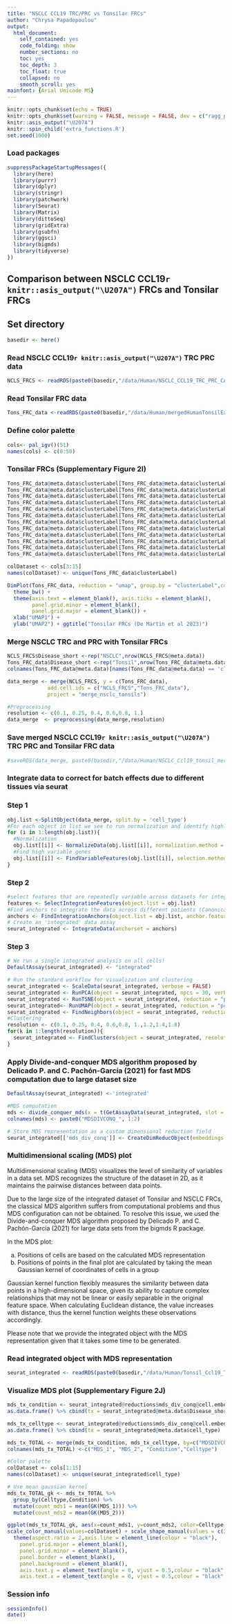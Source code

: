 ```yaml
---
title: "NSCLC CCL19 TRC/PRC vs Tonsilar FRCs"
author: "Chrysa Papadopoulou"
output:
  html_document:
    self_contained: yes
    code_folding: show
    number_sections: no
    toc: yes
    toc_depth: 3
    toc_float: true
    collapsed: no
    smooth_scroll: yes
mainfont: {Arial Unicode MS}
---
```


```r
knitr::opts_chunk$set(echo = TRUE)
knitr::opts_chunk$set(warning = FALSE, message = FALSE, dev = c("ragg_png", "cairo_pdf"))
knitr::asis_output("\U207A")
knitr::spin_child('extra_functions.R')
set.seed(1000)
```

### Load packages
```r
suppressPackageStartupMessages({
  library(here)
  library(purrr)
  library(dplyr)
  library(stringr)
  library(patchwork)
  library(Seurat)
  library(Matrix)
  library(dittoSeq)
  library(gridExtra)
  library(gsubfn)
  library(ggsci)
  library(bigmds)
  library(tidyverse)
})
```

## **Comparison between NSCLC CCL19`r knitr::asis_output("\U207A")` FRCs and Tonsilar FRCs**

## Set directory
```r
basedir <- here()
```

### Read NSCLC CCL19`r knitr::asis_output("\U207A")` TRC PRC data
```r
NCLS_FRCS <- readRDS(paste0(basedir,"/data/Human/NSCLC_CCL19_TRC_PRC_CAFs.rds"))
```

### Read Tonsilar FRC data
```r
Tons_FRC_data <-readRDS(paste0(basedir,"/data/Human/mergedHumanTonsilExtendedDataset_incAcuteTonsilitis_mapped_wocl11+12+14_seuratFRC.rds"))
```

### Define color palette
```r
cols<- pal_igv()(51)
names(cols) <- c(0:50)
```

### Tonsilar FRCs (Supplementary Figure 2I)
```r
Tons_FRC_data@meta.data$clusterLabel[Tons_FRC_data@meta.data$clusterLabel == "ACTA2+PRC_1"] <- paste0("ACTA2", expression("\U207A"),"PRC_1")
Tons_FRC_data@meta.data$clusterLabel[Tons_FRC_data@meta.data$clusterLabel == "ACTA2+PRC_2"] <- paste0("ACTA2", expression("\U207A"),"PRC_2")
Tons_FRC_data@meta.data$clusterLabel[Tons_FRC_data@meta.data$clusterLabel == "ACTA2+PRC_3"] <- paste0("ACTA2", expression("\U207A"),"PRC_3")
Tons_FRC_data@meta.data$clusterLabel[Tons_FRC_data@meta.data$clusterLabel == "ACTA2+PRC_4"] <- paste0("ACTA2", expression("\U207A"),"PRC_4")
Tons_FRC_data@meta.data$clusterLabel[Tons_FRC_data@meta.data$clusterLabel == "ACTA2+PRC_5"] <- paste0("ACTA2", expression("\U207A"),"PRC_5")
Tons_FRC_data@meta.data$clusterLabel[Tons_FRC_data@meta.data$clusterLabel == "FDC_6"] <- "FDC"
Tons_FRC_data@meta.data$clusterLabel[Tons_FRC_data@meta.data$clusterLabel == "PI16+RC_10"] <- paste0("PI16", expression("\U207A"),"RC_1")
Tons_FRC_data@meta.data$clusterLabel[Tons_FRC_data@meta.data$clusterLabel == "PI16+RC_11"] <- paste0("PI16", expression("\U207A"),"RC_2")
Tons_FRC_data@meta.data$clusterLabel[Tons_FRC_data@meta.data$clusterLabel == "PI16+RC_12"] <- paste0("PI16", expression("\U207A"),"RC_3")
Tons_FRC_data@meta.data$clusterLabel[Tons_FRC_data@meta.data$clusterLabel == "TRC_7"] <- "TRC_1"
Tons_FRC_data@meta.data$clusterLabel[Tons_FRC_data@meta.data$clusterLabel == "TRC_8"] <- "TRC_2"
Tons_FRC_data@meta.data$clusterLabel[Tons_FRC_data@meta.data$clusterLabel == "TRC_9"] <- "TRC_3"

colDataset <- cols[3:15]
names(colDataset) <- unique(Tons_FRC_data$clusterLabel)

DimPlot(Tons_FRC_data, reduction = "umap", group.by = "clusterLabel",cols=colDataset)+
  theme_bw() +
  theme(axis.text = element_blank(), axis.ticks = element_blank(), 
        panel.grid.minor = element_blank(),
        panel.grid.major = element_blank()) +
  xlab("UMAP1") +
  ylab("UMAP2") + ggtitle("Tonsilar FRCs (De Martin et al 2023)")
```

### Merge NSCLC TRC and PRC with Tonsilar FRCs
```r
NCLS_FRCS$Disease_short <-rep("NSCLC",nrow(NCLS_FRCS@meta.data))
Tons_FRC_data$Disease_short <-rep("Tonsil",nrow(Tons_FRC_data@meta.data))
colnames(Tons_FRC_data@meta.data)[names(Tons_FRC_data@meta.data) == 'clusterLabel'] <- 'cell_type'

data_merge <- merge(NCLS_FRCS, y = c(Tons_FRC_data),
             add.cell.ids = c("NCLS_FRCS","Tons_FRC_data"),
             project = "merge_nsclc_tonsils")

#Preprocessing
resolution <- c(0.1, 0.25, 0.4, 0.6,0.8, 1.)
data_merge  <- preprocessing(data_merge,resolution)
```


### Save merged NSCLC CCL19`r knitr::asis_output("\U207A")` TRC PRC and Tonsilar FRC data
```r
#saveRDS(data_merge, paste0(basedir,"/data/Human/NSCLC_Ccl19_tonsil_merged.rds"))
```


### **Integrate data to correct for batch effects due to different tissues via seurat**
### Step 1
```r
obj.list <-SplitObject(data_merge, split.by = 'cell_type')
#For each object in list we see to run normalization and identify highly variable features
for (i in 1:length(obj.list)){
  #Normalization
  obj.list[[i]] <- NormalizeData(obj.list[[i]], normalization.method = "LogNormalize", scale.factor = 10000) 
  #Find high variable genes
  obj.list[[i]] <- FindVariableFeatures(obj.list[[i]], selection.method = "vst", nfeatures = 2000)
}
```

### Step 2
```r
#select features that are repeatedly variable across datasets for integration
features <- SelectIntegrationFeatures(object.list = obj.list)
#Find anchors to integrate the data across different patients (Canonical correlation analysis)
anchors <- FindIntegrationAnchors(object.list = obj.list, anchor.features = features)
# Create an 'integrated' data assay
seurat_integrated <- IntegrateData(anchorset = anchors)
```

### Step 3
```r
# We run a single integrated analysis on all cells!
DefaultAssay(seurat_integrated) <- "integrated"

# Run the standard workflow for visualization and clustering
seurat_integrated <- ScaleData(seurat_integrated, verbose = FALSE)
seurat_integrated <- RunPCA(object = seurat_integrated, npcs = 30, verbose = FALSE,seed.use = 8734) 
seurat_integrated <- RunTSNE(object = seurat_integrated, reduction = "pca", dims = 1:20, seed.use = 8734)
seurat_integrated<- RunUMAP(object = seurat_integrated, reduction = "pca", dims = 1:20, seed.use = 8734)
seurat_integrated <- FindNeighbors(object = seurat_integrated, reduction = "pca", dims = 1:20, seed.use = 8734)
#Clustering 
resolution <- c(0.1, 0.25, 0.4, 0.6,0.8, 1.,1.2,1.4,1.8)
for(k in 1:length(resolution)){
  seurat_integrated <- FindClusters(object = seurat_integrated, resolution = resolution[k], random.seed = 8734)
}
```

### Apply Divide-and-conquer MDS algorithm proposed by Delicado P. and C. Pachón-García (2021) for fast MDS computation due to large dataset size
```r
DefaultAssay(seurat_integrated) <-'integrated'

#MDS computation
mds <- divide_conquer_mds(x = t(GetAssayData(seurat_integrated, slot = 'scale.data')), l = 200, c_points = 5 * 2, r = 2, n_cores = 1)$points
colnames(mds) <- paste0("MDSDIVCONQ_", 1:2)

# Store MDS representation as a custom dimensional reduction field
seurat_integrated[['mds_div_conq']] <- CreateDimReducObject(embeddings = mds, key = 'MDSDIVCONQ_', assay = DefaultAssay(seurat_integrated))
```

### Multidimensional scaling (MDS) plot 

Multidimensional scaling (MDS) visualizes the level of similarity of variables in a data set. MDS recognizes the structure of the dataset in 2D, as it maintains the pairwise distances between data points.

Due to the large size of the integrated dataset of Tonsilar and NSCLC FRCs, the classical MDS algorithm suffers from computational problems and thus MDS configuration can not be obtained. To resolve this issue, we used the Divide-and-conquer MDS algorithm proposed by Delicado P. and C. Pachón-García (2021) for large data sets from the bigmds R package. 

In the MDS plot:

a. Positions of cells are based on the calculated MDS representation 
b. Positions of points in the final plot are calculated by taking the mean Gaussian kernel of coordinates of cells in a group

Gaussian kernel function flexibly measures the similarity between data points in a high-dimensional space, given its ability to capture complex relationships that may not be linear or easily separable in the original feature space. When calculating Euclidean distance, the value increases with distance, thus the kernel function weights these observations accordingly. 

Please note that we provide the integrated object with the MDS representation given that it takes some time to be generated.

### Read integrated object with MDS representation 
```r
seurat_integrated <- readRDS(paste0(basedir,"/data/Human/Tonsil_Ccl19_TRC_PRC_final_mds.rds"))
```

### Visualize MDS plot (Supplementary Figure 2J)
```r
mds_tx_condition <- seurat_integrated@reductions$mds_div_conq@cell.embeddings %>% 
as.data.frame() %>% cbind(tx = seurat_integrated@meta.data$Disease_short)

mds_tx_celltype <- seurat_integrated@reductions$mds_div_conq@cell.embeddings %>% 
as.data.frame() %>% cbind(tx = seurat_integrated@meta.data$cell_type)

mds_tx_TOTAL <- merge(mds_tx_condition, mds_tx_celltype, by=c("MDSDIVCONQ_1", "MDSDIVCONQ_2"), all.x=T, all.y=T)
colnames(mds_tx_TOTAL) <-c("MDS_1", "MDS_2", "Condition","Celltype")

#Color palette
colDataset <- cols[1:15]
names(colDataset) <- unique(seurat_integrated$cell_type)

# Use mean gaussian kernel
mds_tx_TOTAL_gk <- mds_tx_TOTAL %>% 
  group_by(Celltype,Condition) %>% 
  mutate(count_mds1 = mean(GK(MDS_1))) %>%
  mutate(count_mds2 = mean(GK(MDS_2)))

ggplot(mds_tx_TOTAL_gk, aes(x=count_mds1, y=count_mds2, color=Celltype, shape = Condition)) + geom_point(stroke = 1.5) + ylab("MDS2") + xlab("MDS1") + coord_cartesian(xlim = c(0, max(mds_tx_TOTAL_gk$count_mds1,mds_tx_TOTAL_gk$count_mds2)), ylim = c(0, max(mds_tx_TOTAL_gk$count_mds1,mds_tx_TOTAL_gk$count_mds2)) ) +
scale_color_manual(values=colDataset) + scale_shape_manual(values = c(2, 3)) + 
  theme(aspect.ratio = 2,axis.line = element_line(colour = "black"),
    panel.grid.major = element_blank(),
    panel.grid.minor = element_blank(),
    panel.border = element_blank(),
    panel.background = element_blank(),
    axis.text.y = element_text(angle = 0, vjust = 0.5,colour = "black",size = 10),
    axis.text.x = element_text(angle = 0, vjust = 0.5,colour = "black",size = 10)) 
```

### Session info
```r
sessionInfo()
date()
```

